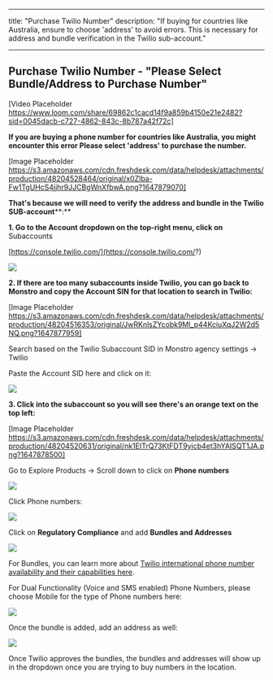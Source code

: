 
---
title: "Purchase Twilio Number"
description: "If buying for countries like Australia, ensure to choose 'address' to avoid errors. This is necessary for address and bundle verification in the Twilio sub-account."

---
## Purchase Twilio Number - "Please Select Bundle/Address to Purchase Number" 

[Video Placeholder https://www.loom.com/share/69862c1cacd14f9a859b4150e21e2482?sid=0045dacb-c727-4862-843c-8b787a42f72c]

**If you are buying a phone number for countries like Australia, you might encounter this error Please select 'address' to purchase the number.**

[Image Placeholder https://s3.amazonaws.com/cdn.freshdesk.com/data/helpdesk/attachments/production/48204528464/original/x0Zlba-Fw1TgUHcS4jjhr9JJCBgWnXfbwA.png?1647879070]

**That's because we will need to verify** **the address and bundle in the Twilio** **SUB-account****:**

**1. Go to the  Account dropdown  on the top-right menu, click on** Subaccounts

[https://console.twilio.com/](https://console.twilio.com/?)

![](https://s3.amazonaws.com/cdn.freshdesk.com/data/helpdesk/attachments/production/48204530310/original/iR9WLGt1NRbqz4hLcgF7yfeorDEluUZbfQ.png?1647879190)

**2. If there are too many subaccounts inside Twilio, you can go back to Monstro and copy the Account SIN for that location to search in Twilio:**

[Image Placeholder https://s3.amazonaws.com/cdn.freshdesk.com/data/helpdesk/attachments/production/48204516353/original/JwRKnlsZYcobk9Ml_p44KciuXqJ2W2d5NQ.png?1647877959]

Search based on the Twilio Subaccount SID in Monstro agency settings -> Twilio

Paste the Account SID here and click on it:

![](https://s3.amazonaws.com/cdn.freshdesk.com/data/helpdesk/attachments/production/48204516875/original/aibA4dz2YwTINzhWS_drP3hUwP9GG2Utjg.png?1647878035)

**3. Click into the subaccount so you will see there's an orange text on the top left:**

[Image Placeholder https://s3.amazonaws.com/cdn.freshdesk.com/data/helpdesk/attachments/production/48204520631/original/nk1EITrQ73KtFDT9yicb4et3hYAISQT1JA.png?1647878500]

Go to Explore Products -> Scroll down to click on  **Phone numbers**

![](https://s3.amazonaws.com/cdn.freshdesk.com/data/helpdesk/attachments/production/48204518019/original/EC4dWlFK4P-okMB9_GBOosuQmfUyXqNDWg.jpeg?1647878213)

Click Phone numbers:

![](https://s3.amazonaws.com/cdn.freshdesk.com/data/helpdesk/attachments/production/48204518383/original/VUeN7ZQE_1Pa7nGH7Xu7-h87XC6DRA-BYg.png?1647878269)

Click on  **Regulatory Compliance**  and add  **Bundles and Addresses**

![](https://s3.amazonaws.com/cdn.freshdesk.com/data/helpdesk/attachments/production/48204518520/original/5Puvd10iLfHKdSAsVQHspAVj_qmXd9eUVA.png?1647878296)

For Bundles, you can learn more about  [Twilio international phone number availability and their capabilities here](https://support.twilio.com/hc/en-us/articles/223183068-Twilio-international-phone-number-availability-and-their-capabilities).

For Dual Functionality (Voice and SMS enabled) Phone Numbers, please choose Mobile for the type of Phone numbers here:

![](https://s3.amazonaws.com/cdn.freshdesk.com/data/helpdesk/attachments/production/48204533305/original/emuLvhUjfQ7c3x_b-taE9qgHzL_04rX1zQ.png?1647879453)

Once the bundle is added, add an address as well:

![](https://s3.amazonaws.com/cdn.freshdesk.com/data/helpdesk/attachments/production/48204534829/original/pOX1k90nPh001-3co7nT7HgQQDsOdeQ90w.png?1647879721)

Once Twilio approves the bundles, the bundles and addresses will show up in the dropdown once you are trying to buy numbers in the location.